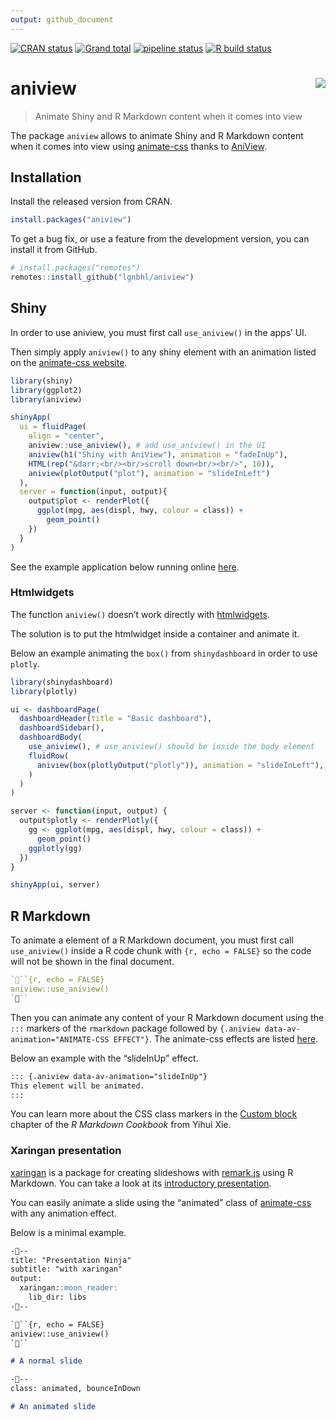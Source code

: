 ```yaml
---
output: github_document
---
```


<!-- README.md is generated from README.Rmd. Please edit that file -->

<!-- badges: start -->
[![CRAN status](https://www.r-pkg.org/badges/version/aniview)](https://CRAN.R-project.org/package=aniview)
[![Grand total](https://cranlogs.r-pkg.org/badges/grand-total/aniview)](https://cran.r-project.org/package=aniview)
[![pipeline status](https://gitlab.com/lgnbhl/aniview/badges/master/pipeline.svg)](https://gitlab.com/lgnbhl/aniview/pipelines)
[![R build status](https://github.com/lgnbhl/aniview/workflows/R-CMD-check/badge.svg)](https://github.com/lgnbhl/aniview/actions)
<!-- badges: end -->

# aniview <img src="man/figures/logo.png" align="right" />

> Animate Shiny and R Markdown content when it comes into view

The package `aniview` allows to animate Shiny and R Markdown content when it comes into view using [animate-css](https://daneden.github.io/animate.css/) thanks to [AniView](https://jjcosgrove.github.io/jquery-aniview/).

## Installation

Install the released version from CRAN.

```r
install.packages("aniview")
```

To get a bug fix, or use a feature from the development version, you can install it from GitHub.

```r
# install.packages("remotes")
remotes::install_github("lgnbhl/aniview")
```

## Shiny

In order to use aniview, you must first call `use_aniview()` in the apps' UI. 

Then simply apply `aniview()` to any shiny element with an animation listed on the [animate-css website](https://daneden.github.io/animate.css/).

```r
library(shiny)
library(ggplot2)
library(aniview)

shinyApp(
  ui = fluidPage(
    align = "center",
    aniview::use_aniview(), # add use_aniview() in the UI
    aniview(h1("Shiny with AniView"), animation = "fadeInUp"),
    HTML(rep("&darr;<br/><br/>scroll down<br/><br/>", 10)),
    aniview(plotOutput("plot"), animation = "slideInLeft")
  ),
  server = function(input, output){
    output$plot <- renderPlot({
      ggplot(mpg, aes(displ, hwy, colour = class)) + 
        geom_point()
    })
  }
)
```

See the example application below running online <a href="https://lgnbhl.shinyapps.io/aniview/" target="_blank">here</a>.

### Htmlwidgets

The function `aniview()` doesn't work directly with [htmlwidgets](https://www.htmlwidgets.org/).

The solution is to put the htmlwidget inside a container and animate it.

Below an example animating the `box()` from `shinydashboard` in order to use `plotly`.

```r
library(shinydashboard)
library(plotly)

ui <- dashboardPage(
  dashboardHeader(title = "Basic dashboard"),
  dashboardSidebar(),
  dashboardBody(
    use_aniview(), # use_aniview() should be inside the body element
    fluidRow(
      aniview(box(plotlyOutput("plotly")), animation = "slideInLeft"),
    )
  )
)

server <- function(input, output) {
  output$plotly <- renderPlotly({
    gg <- ggplot(mpg, aes(displ, hwy, colour = class)) + 
      geom_point()
    ggplotly(gg)
  })
}

shinyApp(ui, server)
```

## R Markdown

To animate a element of a R Markdown document, you must first call `use_aniview()` inside a R code chunk with ```{r, echo = FALSE}``` so the code will not be shown in the final document.

``` r
```{r, echo = FALSE}
aniview::use_aniview()
```
```

Then you can animate any content of your R Markdown document using the `:::` markers of the `rmarkdown` package followed by `{.aniview data-av-animation="ANIMATE-CSS EFFECT"}`. The animate-css effects are listed [here](https://daneden.github.io/animate.css/).

Below an example with the "slideInUp" effect.

```md
::: {.aniview data-av-animation="slideInUp"}
This element will be animated.
:::
```

You can learn more about the CSS class markers in the [Custom block](https://bookdown.org/yihui/rmarkdown-cookbook/custom-blocks.html) chapter of the *R Markdown Cookbook* from Yihui Xie.

### Xaringan presentation

[xaringan](https://github.com/yihui/xaringan) is a package for creating slideshows with [remark.js](https://github.com/gnab/remark) using R Markdown. You can take a look at its [introductory presentation](https://slides.yihui.name/xaringan/).

You can easily animate a slide using the "animated" class of [animate-css](https://daneden.github.io/animate.css/) with any animation effect.

Below is a minimal example.

```md
---
title: "Presentation Ninja"
subtitle: "with xaringan"
output:
  xaringan::moon_reader:
    lib_dir: libs
---

```{r, echo = FALSE}
aniview::use_aniview()
```

# A normal slide

---
class: animated, bounceInDown

# An animated slide
```

